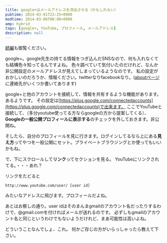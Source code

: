 ```yaml
---
title: google+はメールアドレスを流出させる（かもしれない）
pubtime: 2014-03-01T23:25+0900
modtime: 2014-03-06T00:00+0900
amp: hybrid
tags: [google+, YouTube, プロフィール, メールアドレス]
description: null
---
```


<PS date="2014-03-06" level={1}>

<a href="/blog/2014/03/google-plus-do-email-address-leakage-sequel">続編</a>も御覧ください。

</PS>

google+。google先生の持てる情報をつぎ込んだSNSなので、何も入れなくても結構色々知ってるんですよね。
色々調べていて気付いたのだけれど、なんか非公開設定のメールアドレスが見えてしまっているようなのです。
私の設定がおかしいのだろうか、情報ください。twitterなりfacebookなり。([aboutページ](/about)に連絡先がいくつか書いてあります)

google+と他のアカウントを接続して、情報を共有するような機能があります。あるようです。
その設定は[https://plus.google.com/connectedaccounts](https://plus.google.com/connectedaccounts)で出来ます。
ここでYouTubeと接続して、（多分youtube使ってる方ならgoogleの方から提案してくる）、**Googleの一般公開プロフィールに表示する**のチェックを外しておきます。非公開ね。

そしたら、自分のプロフィールを見に行きます。ログインしてるなら上にある**見え方**ってやつを一般公開にセット。プライベートブラウジングとか使ってもいいかもね。

で、下にスクロールして**リンク**ってセクションを見る。
YouTubeにリンクされてる。・・・あれ？

リンクをたどると
```
http://www.youtube.com/user/ [user id]
```
みたいなアドレスに飛びます。プロフィールだよね。

あとはお察しの通り。user idはそのまんまgmailのアカウント名だったりするわけで、@gmail.comを付ければメールが送れるのです。
必ずしもgmailのアカウント名と同じというわけでもないようだけれど、まあ可能性は高いよね。

どういうことなんでしょ、これ。
何かご存じの方がいらっしゃったら教えて下さい。

